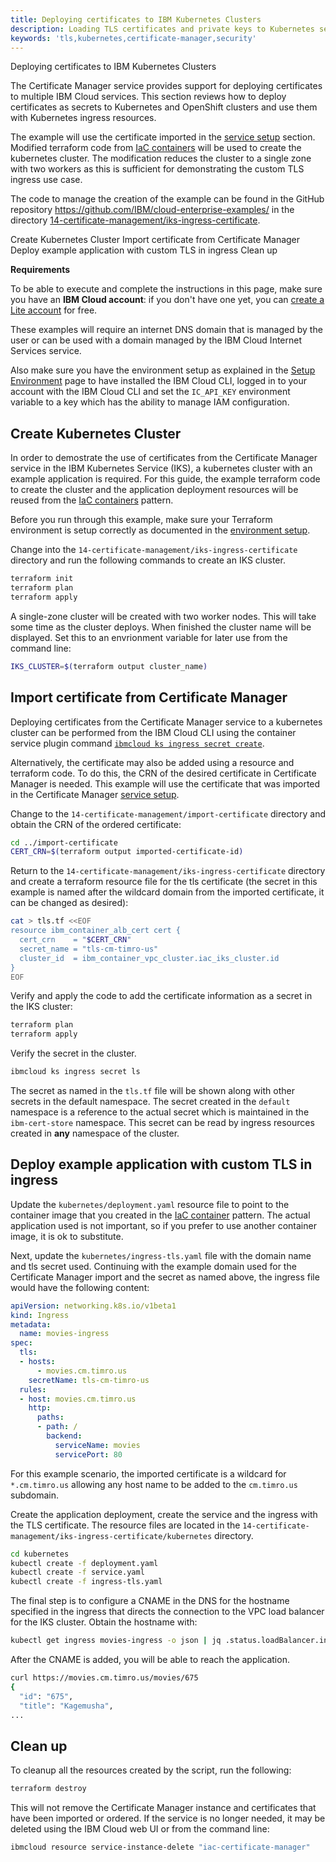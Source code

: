 ```yaml
---
title: Deploying certificates to IBM Kubernetes Clusters 
description: Loading TLS certificates and private keys to Kubernetes secrets and use for ingress resources
keywords: 'tls,kubernetes,certificate-manager,security'
---
```


<!--

The pattern to document the resources is like follow:
- Introduce the resource with an example
- List all or the most important input parameters
- If will be used, list the most important output parameters
- Provide instructions to get the value of the input parameters, either using `ibmcloud`, API or the Web console.
- If needed, instructions to execute the code either with Terraform or Schematics

-->

<PageDescription>

Deploying certificates to IBM Kubernetes Clusters

</PageDescription>

The Certificate Manager service provides support for deploying certificates to multiple IBM Cloud services. This section reviews how to deploy certificates as secrets to Kubernetes and OpenShift clusters and use them with Kubernetes ingress resources.

The example will use the certificate imported in the [service setup](/certificate-management/service-setup) section. Modified terraform code from [IaC containers](/iac-resources/container) will be used to create the kubernetes cluster. The modification reduces the cluster to a single zone with two workers as this is sufficient for demonstrating the custom TLS ingress use case.

The code to manage the creation of the example can be found in the GitHub repository https://github.com/IBM/cloud-enterprise-examples/ in the directory [14-certificate-management/iks-ingress-certificate](https://github.com/IBM/cloud-enterprise-examples/tree/master/iac/14-certificate-management/iks-ingress-certificate).

<AnchorLinks small>
  <AnchorLink>Create Kubernetes Cluster</AnchorLink>
  <AnchorLink>Import certificate from Certificate Manager</AnchorLink>
  <AnchorLink>Deploy example application with custom TLS in ingress</AnchorLink>
  <AnchorLink>Clean up</AnchorLink>
</AnchorLinks>

<InlineNotification>

**Requirements**

To be able to execute and complete the instructions in this page, make sure you have an **IBM Cloud account**: if you don't have one yet, you can [create a Lite account](https://cloud.ibm.com/docs/overview?topic=overview-quickstart_lite#prereqs-lite) for free.

These examples will require an internet DNS domain that is managed by the user or can be used with a domain managed by the IBM Cloud Internet Services service.

Also make sure you have the environment setup as explained in the [Setup Environment](/iac/setup-environment) page to have installed the IBM Cloud CLI, logged in to your account with the IBM Cloud CLI and set the `IC_API_KEY` environment variable to a key which has the ability to manage IAM configuration.

</InlineNotification>

## Create Kubernetes Cluster

In order to demostrate the use of certificates from the Certificate Manager service in the IBM Kubernetes Service (IKS), a kubernetes cluster with an example application is required. For this guide, the example terraform code to create the cluster and the application deployment resources will be reused from the [IaC containers](/iac-resources/container) pattern.

Before you run through this example, make sure your Terraform environment is setup correctly as documented in the [environment setup](/iac/setup-environment).

Change into the `14-certificate-management/iks-ingress-certificate` directory and run the following commands to create an IKS cluster.

```bash
terraform init 
terraform plan 
terraform apply
```

A single-zone cluster will be created with two worker nodes. This will take some time as the cluster deploys. When finished the cluster name will be displayed. Set this to an envrionment variable for later use from the command line:

```bash
IKS_CLUSTER=$(terraform output cluster_name)
```

## Import certificate from Certificate Manager

Deploying certificates from the Certificate Manager service to a kubernetes cluster can be performed from the IBM Cloud CLI using the container service plugin command [`ibmcloud ks ingress secret create`](https://cloud.ibm.com/docs/cli?topic=containers-cli-plugin-kubernetes-service-cli#cs_ingress_secret_create).

Alternatively, the certificate may also be added using a resource and terraform code. To do this, the CRN of the desired certificate in Certificate Manager is needed. This example will use the certificate that was imported in the Certificate Manager [service setup](/certificate-management/service-setup).

Change to the `14-certificate-management/import-certificate` directory and obtain the CRN of the ordered certificate:

```bash
cd ../import-certificate
CERT_CRN=$(terraform output imported-certificate-id)
```

Return to the `14-certificate-management/iks-ingress-certificate` directory and create a terraform resource file for the tls certificate (the secret in this example is named after the wildcard domain from the imported certificate, it can be changed as desired):

```bash
cat > tls.tf <<EOF
resource ibm_container_alb_cert cert {
  cert_crn    = "$CERT_CRN"
  secret_name = "tls-cm-timro-us"
  cluster_id  = ibm_container_vpc_cluster.iac_iks_cluster.id
}
EOF
```

Verify and apply the code to add the certificate information as a secret in the IKS cluster:

```bash
terraform plan
terraform apply
```

Verify the secret in the cluster.

```bash
ibmcloud ks ingress secret ls
```

The secret as named in the `tls.tf` file will be shown along with other secrets in the default namespace. The secret created in the `default` namespace is a reference to the actual secret which is maintained in the `ibm-cert-store` namespace. This secret can be read by ingress resources created in **any** namespace of the cluster.

## Deploy example application with custom TLS in ingress

Update the `kubernetes/deployment.yaml` resource file to point to the container image that you created in the [IaC container](/iac-resources/container) pattern. The actual application used is not important, so if you prefer to use another container image, it is ok to substitute.

Next, update the `kubernetes/ingress-tls.yaml` file with the domain name and tls secret used. Continuing with the example domain used for the Certificate Manager import and the secret as named above, the ingress file would have the following content:

```yaml pathname=ingress-tls.yaml
apiVersion: networking.k8s.io/v1beta1
kind: Ingress
metadata:
  name: movies-ingress
spec:
  tls:
  - hosts:
      - movies.cm.timro.us
    secretName: tls-cm-timro-us
  rules:
  - host: movies.cm.timro.us
    http:
      paths:
      - path: /
        backend:
          serviceName: movies
          servicePort: 80
```

For this example scenario, the imported certificate is a wildcard for `*.cm.timro.us` allowing any host name to be added to the `cm.timro.us` subdomain.

Create the application deployment, create the service and the ingress with the TLS certificate. The resource files are located in the `14-certificate-management/iks-ingress-certificate/kubernetes` directory.

```bash
cd kubernetes
kubectl create -f deployment.yaml
kubectl create -f service.yaml
kubectl create -f ingress-tls.yaml
```

The final step is to configure a CNAME in the DNS for the hostname specified in the ingress that directs the connection to the VPC load balancer for the IKS cluster. Obtain the hostname with:

```bash
kubectl get ingress movies-ingress -o json | jq .status.loadBalancer.ingress[0].hostname
```

After the CNAME is added, you will be able to reach the application.

```bash
curl https://movies.cm.timro.us/movies/675
{
  "id": "675",
  "title": "Kagemusha",
...
```

## Clean up

To cleanup all the resources created by the script, run the following:

```bash
terraform destroy
```

This will not remove the Certificate Manager instance and certificates that have been imported or ordered. If the service is no longer needed, it may be deleted using the IBM Cloud web UI or from the command line:

```bash
ibmcloud resource service-instance-delete "iac-certificate-manager"
```

